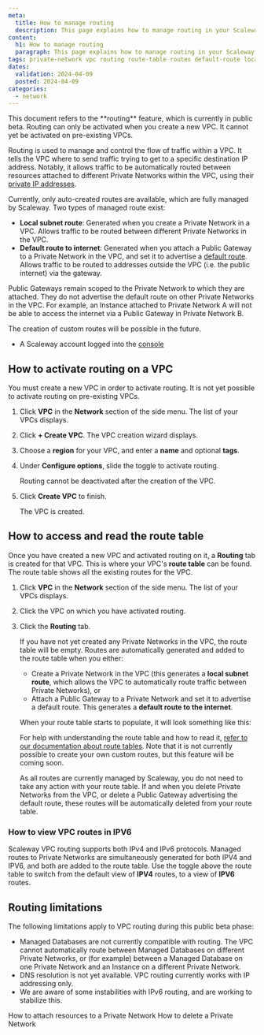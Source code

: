 ```yaml
---
meta:
  title: How to manage routing
  description: This page explains how to manage routing in your Scaleway VPC
content:
  h1: How to manage routing
  paragraph: This page explains how to manage routing in your Scaleway VPC
tags: private-network vpc routing route-table routes default-route local-route subnet
dates:
  validation: 2024-04-09
  posted: 2024-04-09
categories:
  - network
---
```


<Message type="important">
This document refers to the **routing** feature, which is currently in public beta. Routing can only be activated when you create a new VPC. It cannot yet be activated on pre-existing VPCs.
</Message>

Routing is used to manage and control the flow of traffic within a VPC. It tells the VPC where to send traffic trying to get to a specific destination IP address. Notably, it allows traffic to be automatically routed between resources attached to different Private Networks within the VPC, using their [private IP addresses](/network/vpc/how-to/attach-resources-to-pn/#how-to-view-the-resource's-ip-address).

Currently, only auto-created routes are available, which are fully managed by Scaleway. Two types of managed route exist:
- **Local subnet route**: Generated when you create a Private Network in a VPC. Allows traffic to be routed between different Private Networks in the VPC.
- **Default route to internet**: Generated when you attach a Public Gateway to a Private Network in the VPC, and set it to advertise a [default route](/network/public-gateways/concepts/#default-route). Allows traffic to be routed to addresses outside the VPC (i.e. the public internet) via the gateway. 

<Message type="note">
Public Gateways remain scoped to the Private Network to which they are attached. They do not advertise the default route on other Private Networks in the VPC. For example, an Instance attached to Private Network A will not be able to access the internet via a Public Gateway in Private Network B.
</Message>

The creation of custom routes will be possible in the future.

<Macro id="requirements" />
 
  - A Scaleway account logged into the [console](https://console.scaleway.com)

## How to activate routing on a VPC

You must create a new VPC in order to activate routing. It is not yet possible to activate routing on pre-existing VPCs.

1. Click **VPC** in the **Network** section of the side menu. The list of your VPCs displays.

2. Click **+ Create VPC**. The VPC creation wizard displays.

    <Lightbox src="scaleway-create-vpc-routing.webp" alt="" />

3. Choose a **region** for your VPC, and enter a **name** and optional **tags**.

4. Under **Configure options**, slide the toggle to activate routing.

    <Message type="important">
    Routing cannot be deactivated after the creation of the VPC. 
    </Message>

5. Click **Create VPC** to finish.

    The VPC is created.

## How to access and read the route table

Once you have created a new VPC and activated routing on it, a **Routing** tab is created for that VPC. This is where your VPC's **route table** can be found. The route table shows all the existing routes for the VPC.

1. Click **VPC** in the **Network** section of the side menu. The list of your VPCs displays.

2. Click the VPC on which you have activated routing.

3. Click the **Routing** tab.

    If you have not yet created any Private Networks in the VPC, the route table will be empty. Routes are automatically generated and added to the route table when you either:
    
    - Create a Private Network in the VPC (this generates a **local subnet route**, which allows the VPC to automatically route traffic between Private Networks), or 
    - Attach a Public Gateway to a Private Network and set it to advertise a default route. This generates a **default route to the internet**.
    
    When your route table starts to populate, it will look something like this:

    <Lightbox src="scaleway-route-table.webp" alt="" />

    For help with understanding the route table and how to read it, [refer to our documentation about route tables](/network/vpc/concepts#route-table). Note that it is not currently possible to create your own custom routes, but this feature will be coming soon.

    As all routes are currently managed by Scaleway, you do not need to take any action with your route table. If and when you delete Private Networks from the VPC, or delete a Public Gateway advertising the default route, these routes will be automatically deleted from your route table.

### How to view VPC routes in IPV6 

Scaleway VPC routing supports both IPv4 and IPv6 protocols. Managed routes to Private Networks are simultaneously generated for both IPV4 and IPV6, and both are added to the route table. Use the toggle above the route table to switch from the default view of **IPV4** routes, to a view of **IPV6** routes.

## Routing limitations

The following limitations apply to VPC routing during this public beta phase:

- Managed Databases are not currently compatible with routing. The VPC cannot automatically route between Managed Databases on different Private Networks, or (for example) between a Managed Database on one Private Network and an Instance on a different Private Network.
- DNS resolution is not yet available. VPC routing currently works with IP addressing only.
- We are aware of some instabilities with IPv6 routing, and are working to stabilize this.


<Navigation title="See Also">
  <PreviousButton to="/network/vpc/how-to/attach-resources-to-pn/">How to attach resources to a Private Network</PreviousButton>
  <NextButton to="/network/vpc/how-to/delete-private-network/">How to delete a Private Network</NextButton>
</Navigation>
